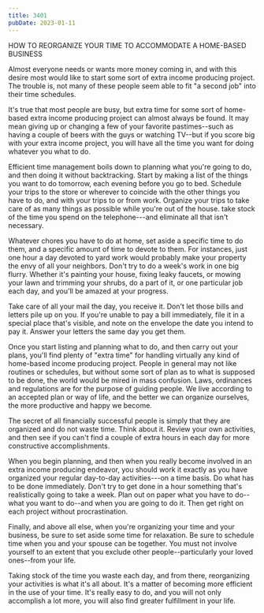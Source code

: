 ```yaml
---
title: 3401
pubDate: 2023-01-11
---
```


HOW TO REORGANIZE YOUR TIME TO
                    ACCOMMODATE A HOME-BASED BUSINESS

Almost everyone needs or wants more money coming in, and with
this desire most would like to start some sort of extra income
producing project. The trouble is, not many of these people seem
able to fit "a second job" into their time schedules.

It's true that most people are busy, but extra time for some sort
of home-based extra income producing project can almost always be
found. It may mean giving up or changing a few of your favorite
pastimes--such as having a couple of beers with the guys or
watching TV--but if you score big with your extra income project,
you will have all the time you want for doing whatever you what
to do.

Efficient time management boils down to planning what you're
going to do, and then doing it without backtracking. Start by
making a list of the things you want to do tomorrow, each evening
before you go to bed. Schedule your trips to the store or
wherever to coincide with the other things you have to do, and
with your trips to or from work. Organize your trips to take care
of as many things as possible  while you're out of the house.
take stock of the time you spend on the telephone---and eliminate
all that isn't necessary.

Whatever chores you have to do at home, set aside a specific time
to do them, and a specific amount of time to devote to them. For
instances, just one hour a day devoted to yard work would
probably make your property the envy of all your neighbors. Don't
try to do a week's work in one big flurry. Whether it's painting
your house, fixing leaky faucets, or mowing your lawn and
trimming your shrubs, do a part of it, or one particular job each
day, and you'll be amazed at your progress.

Take care of all your mail the day, you receive it. Don't let
those bills and letters pile up on you. If you're unable to pay a
bill immediately, file it in a special place that's visible, and
note on the envelope the date you intend to pay it. Answer your
letters the same day you get them.

Once you start listing and planning what to do, and then carry
out your plans, you'll find plenty of "extra time" for handling
virtually any kind of home-based income producing project. People
in general may not like routines or schedules, but without some
sort of plan as to what is supposed to be done, the world would
be mired in mass confusion. Laws, ordinances and regulations are
for the purpose of guiding people. We live according to an
accepted plan or way of life, and the better we can organize
ourselves, the more productive and happy we become.


The secret of all financially successful people is simply that
they are organized and do not waste time. Think about it. Review
your own activities, and then see if you can't find a couple of
extra hours in each day for more constructive accomplishments.

When you begin planning, and then when you really become involved
in an extra income producing endeavor, you should work it exactly
as you have organized your regular day-to-day activities---on a
time basis. Do what has to be done immediately. Don't try to get
done in a hour something that's realistically going to take a
week. Plan out on paper what you have to do--what you want to
do--and when you are going to do it. Then get right on each
project without procrastination.

Finally, and above all else, when you're organizing your time and
your business, be sure to set aside some time for relaxation. Be
sure to schedule time when you and your spouse can be together.
You must not involve yourself to an extent that you exclude other
people--particularly your loved ones--from your life.

Taking stock of the time you waste each day, and from there,
reorganizing your activities is what it's all about. It's a
matter of becoming more efficient in the use of your time. It's
really easy to do, and you will not only accomplish a lot more,
you will also find greater fulfillment in your life.
